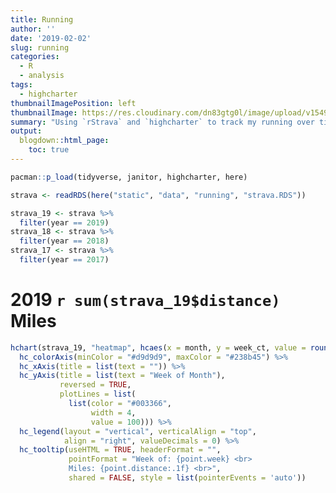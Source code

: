 ```yaml
---
title: Running
author: ''
date: '2019-02-02'
slug: running
categories:
  - R
  - analysis
tags:
  - highcharter
thumbnailImagePosition: left
thumbnailImage: https://res.cloudinary.com/dn83gtg0l/image/upload/v1549156087/running.jpg
summary: "Using `rStrava` and `highcharter` to track my running over time"
output:
  blogdown::html_page:
    toc: true
---
```


```r
pacman::p_load(tidyverse, janitor, highcharter, here)

strava <- readRDS(here("static", "data", "running", "strava.RDS"))

strava_19 <- strava %>%
  filter(year == 2019)
strava_18 <- strava %>%
  filter(year == 2018)
strava_17 <- strava %>%
  filter(year == 2017)
```

# 2019 `r sum(strava_19$distance)` Miles

```r

hchart(strava_19, "heatmap", hcaes(x = month, y = week_ct, value = round(distance, 2))) %>% 
  hc_colorAxis(minColor = "#d9d9d9", maxColor = "#238b45") %>% 
  hc_xAxis(title = list(text = "")) %>%
  hc_yAxis(title = list(text = "Week of Month"),
           reversed = TRUE,
           plotLines = list(
             list(color = "#003366",
                  width = 4,
                  value = 100))) %>%
  hc_legend(layout = "vertical", verticalAlign = "top",
            align = "right", valueDecimals = 0) %>%
  hc_tooltip(useHTML = TRUE, headerFormat = "",
             pointFormat = "Week of: {point.week} <br>
             Miles: {point.distance:.1f} <br>",
             shared = FALSE, style = list(pointerEvents = 'auto'))

```

